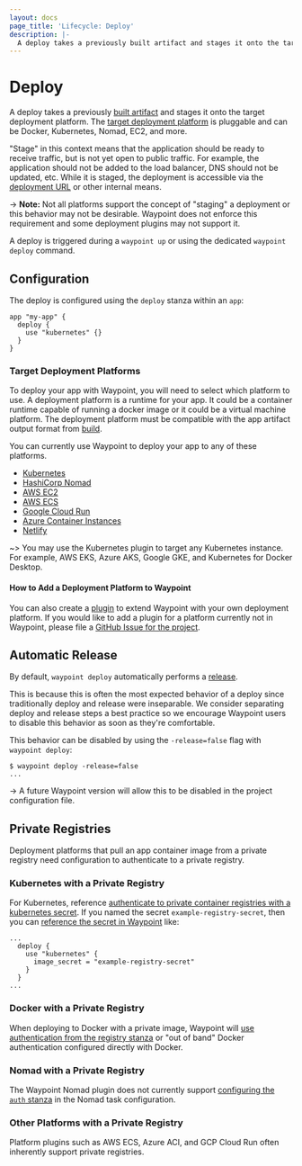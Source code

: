 ```yaml
---
layout: docs
page_title: 'Lifecycle: Deploy'
description: |-
  A deploy takes a previously built artifact and stages it onto the target deployment platform. The target deployment platform is pluggable and can be Docker, Kubernetes, Nomad, EC2, and more.
---
```


# Deploy

A deploy takes a previously [built artifact](/docs/lifecycle/build) and stages it onto the target deployment platform. The [target deployment platform](#target-deployment-platforms) is pluggable and can be Docker, Kubernetes, Nomad, EC2, and more.

"Stage" in this context means that the application should be ready to receive
traffic, but is not yet open to public traffic. For example, the application
should not be added to the load balancer, DNS should not be updated, etc.
While it is staged, the deployment is accessible via the
[deployment URL](/docs/url#per-deployment-urls) or other internal means.

-> **Note:** Not all platforms support the concept of "staging" a deployment or this
behavior may not be desirable. Waypoint does not enforce this requirement
and some deployment plugins may not support it.

A deploy is triggered during a `waypoint up` or using the dedicated
`waypoint deploy` command.

## Configuration

The deploy is configured using the `deploy` stanza within an `app`:

```hcl
app "my-app" {
  deploy {
    use "kubernetes" {}
  }
}
```

### Target Deployment Platforms

To deploy your app with Waypoint, you will need to select which platform to use.
A deployment platform is a runtime for your app. It could be a container runtime
capable of running a docker image or it could be a virtual machine platform.
The deployment platform must be compatible with the app artifact output format from [build](/docs/lifecycle/build).

You can currently use Waypoint to deploy your app to any of these platforms.

- [Kubernetes](/plugins/kubernetes)
- [HashiCorp Nomad](/plugins/nomad)
- [AWS EC2](/plugins/aws-ec2)
- [AWS ECS](/plugins/aws-ecs)
- [Google Cloud Run](/plugins/google-cloud-run)
- [Azure Container Instances](/plugins/azure-container-instance)
- [Netlify](/plugins/netlify)

~> You may use the Kubernetes plugin to target any Kubernetes instance. For example, AWS EKS, Azure AKS, Google GKE, and Kubernetes for Docker Desktop.

#### How to Add a Deployment Platform to Waypoint

You can also create a [plugin](/plugins) to extend Waypoint with your own deployment platform. If you would like to add a plugin for a platform currently not in Waypoint, please file a [GitHub Issue for the project](https://github.com/hashicorp/waypoint/issues).

## Automatic Release

By default, `waypoint deploy` automatically performs a
[release](/docs/lifecycle/release).

This is because this is often the most expected behavior of a deploy
since traditionally deploy and release were inseparable. We consider
separating deploy and release steps a best practice so we encourage
Waypoint users to disable this behavior as soon as they're comfortable.

This behavior can be disabled by using the `-release=false` flag
with `waypoint deploy`:

```shell-session
$ waypoint deploy -release=false
...
```

-> A future Waypoint version will allow this to be disabled in the project
configuration file.

## Private Registries

Deployment platforms that pull an app container image
from a private registry need configuration to authenticate
to a private registry.

### Kubernetes with a Private Registry

For Kubernetes, reference [authenticate to private container registries
with a kubernetes
secret](https://kubernetes.io/docs/tasks/configure-pod-container/pull-image-private-registry/).
If you named the secret `example-registry-secret`, then you can [reference the
secret in
Waypoint](https://www.waypointproject.io/plugins/kubernetes#image_secret) like:

```hcl
...
  deploy {
    use "kubernetes" {
      image_secret = "example-registry-secret"
    }
  }
...
```

### Docker with a Private Registry

When deploying to Docker with a private image, Waypoint will [use authentication
from the registry stanza](/docs/lifecycle/build#private-registries) or "out
of band" Docker authentication configured directly with Docker.

### Nomad with a Private Registry

The Waypoint Nomad plugin does not currently support [configuring the `auth`
stanza](https://www.nomadproject.io/docs/drivers/docker#authentication) in the
Nomad task configuration.

### Other Platforms with a Private Registry

Platform plugins such as AWS ECS, Azure ACI, and GCP Cloud Run often inherently
support private registries.
